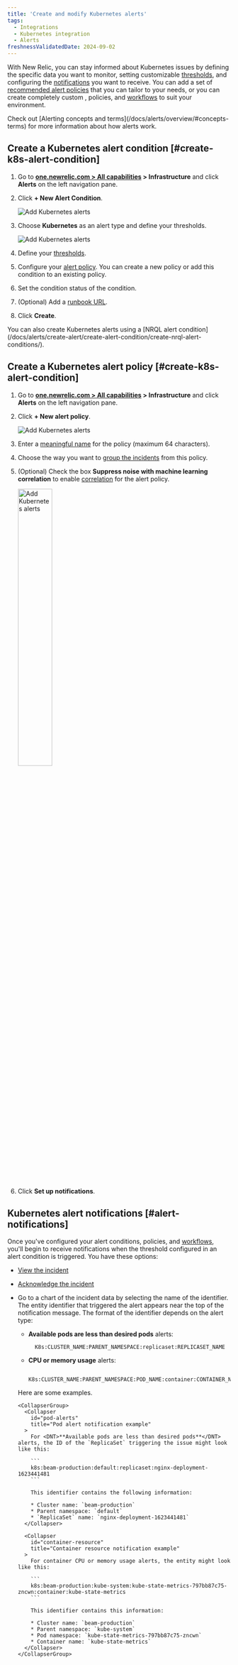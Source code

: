 ```yaml
---
title: 'Create and modify Kubernetes alerts'
tags:
  - Integrations
  - Kubernetes integration
  - Alerts
freshnessValidatedDate: 2024-09-02
---
```


With New Relic, you can stay informed about Kubernetes issues by defining the specific data you want to monitor, setting customizable [thresholds](/docs/alerts/create-alert/set-thresholds/set-thresholds-alert-condition/), and configuring the [notifications](/docs/alerts/get-notified/intro-notifications/) you want to receive. You can add a set of [recommended alert policies](/docs/kubernetes-pixie/kubernetes-integration/installation/recommended-alert-policies) that you can tailor to your needs, or you can create completely custom <InlinePopover type="alerts"/>, policies, and [workflows](/docs/alerts/get-notified/incident-workflows/) to suit your environment.

<Callout variant="tip">
  Check out [Alerting concepts and terms](/docs/alerts/overview/#concepts-terms) for more information about how alerts work.
</Callout>


##  Create a Kubernetes alert condition [#create-k8s-alert-condition]

1. Go to <DNT>**[one.newrelic.com > All capabilities](https://one.newrelic.com/all-capabilities) > Infrastructure**</DNT> and click <DNT>**Alerts**</DNT> on the left navigation pane. 

2. Click <DNT>**+ New Alert Condition**</DNT>.

    <img
      title="Kubernetes - new alert condition"
      alt="Add Kubernetes alerts"
      src="/images/kubernetes_screenshot-crop_new-alert-condition-button.webp"
    />

3. Choose <DNT>**Kubernetes**</DNT> as an alert type and define your thresholds.

    <img
      title="Kubernetes - new alert condition"
      alt="Add Kubernetes alerts"
      src="/images/kubernetes_screenshot-crop_create_alert_condition.webp"
    />

4. Define your [thresholds](/docs/alerts/create-alert/set-thresholds/set-thresholds-alert-condition/). 

5. Configure your [alert policy](/docs/alerts/organize-alerts/create-edit-or-find-alert-policy/). You can create a new policy or add this condition to an existing policy.

6. Set the condition status of the condition.

7. (Optional) Add a [runbook URL](/docs/alerts/alert-conditions/provide-runbook/).

8. Click <DNT>**Create**</DNT>.


<Callout variant="tip">
  You can also create Kubernetes alerts using a [NRQL alert condition](/docs/alerts/create-alert/create-alert-condition/create-nrql-alert-conditions/).
</Callout>


##  Create a Kubernetes alert policy [#create-k8s-alert-condition]

1. Go to <DNT>**[one.newrelic.com > All capabilities](https://one.newrelic.com/all-capabilities) > Infrastructure**</DNT> and click <DNT>**Alerts**</DNT> on the left navigation pane. 

2. Click <DNT>**+ New alert policy**</DNT>.

    <img
      title="Kubernetes - new alert condition"
      alt="Add Kubernetes alerts"
      src="/images/kubernetes_screenshot-crop_new-alert-policy-button.webp"
    />

3.  Enter a [meaningful name](/docs/alerts/organize-alerts/create-edit-or-find-alert-policy/#best-practices-policies) for the policy (maximum 64 characters).

4. Choose the way you want to [group the incidents](/docs/alerts/organize-alerts/specify-when-alerts-create-incidents/#preference-options) from this policy.

5. (Optional) Check the box <DNT>**Suppress noise with machine learning correlation**</DNT> to enable [correlation](/docs/alerts/organize-alerts/change-applied-intelligence-correlation-logic-decisions/) for the alert policy.

    <img
      width="40%;"
      title="Kubernetes - new alert condition"
      alt="Add Kubernetes alerts"
      src="/images/kubernetes_screenshot-crop_create_alert_policy.webp"
    />

6. Click <DNT>**Set up notifications**</DNT>.


##  Kubernetes alert notifications [#alert-notifications]

Once you've configured your alert conditions, policies, and [workflows](/docs/alerts/get-notified/incident-workflows/), you'll begin to receive notifications when the threshold configured in an alert condition is triggered. You have these options:

* [View the incident](/docs/alerts/incident-management/view-event-details-incidents/)

* [Acknowledge the incident](/docs/alerts/get-notified/acknowledge-alert-incidents/)

* Go to a chart of the incident data by selecting the name of the identifier. The entity identifier that triggered the alert appears near the top of the notification message. The format of the identifier depends on the alert type:

  * <DNT>**Available pods are less than desired pods**</DNT> alerts:

    ```
      K8s:CLUSTER_NAME:PARENT_NAMESPACE:replicaset:REPLICASET_NAME
    ```

  * <DNT>**CPU or memory usage**</DNT> alerts:

    ```
      K8s:CLUSTER_NAME:PARENT_NAMESPACE:POD_NAME:container:CONTAINER_NAME
    ```

  Here are some examples.

      <CollapserGroup>
        <Collapser
          id="pod-alerts"
          title="Pod alert notification example"
        >
          For <DNT>**Available pods are less than desired pods**</DNT> alerts, the ID of the `ReplicaSet` triggering the issue might look like this:

          ```
          k8s:beam-production:default:replicaset:nginx-deployment-1623441481
          ```

          This identifier contains the following information:

          * Cluster name: `beam-production`
          * Parent namespace: `default`
          * `ReplicaSet` name: `nginx-deployment-1623441481`
        </Collapser>

        <Collapser
          id="container-resource"
          title="Container resource notification example"
        >
          For container CPU or memory usage alerts, the entity might look like this:

          ```
          k8s:beam-production:kube-system:kube-state-metrics-797bb87c75-zncwn:container:kube-state-metrics
          ```

          This identifier contains this information:

          * Cluster name: `beam-production`
          * Parent namespace: `kube-system`
          * Pod namespace: `kube-state-metrics-797bb87c75-zncwn`
          * Container name: `kube-state-metrics`
        </Collapser>
      </CollapserGroup>
